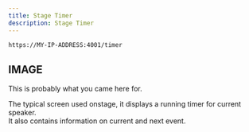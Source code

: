 ```yaml
---
title: Stage Timer
description: Stage Timer
---
```


```bash title="Stage / Presenter timer"
https://MY-IP-ADDRESS:4001/timer           
```

## IMAGE

This is probably what you came here for.

The typical screen used onstage, it displays a running timer for current speaker. \
It also contains information on current and next event.
